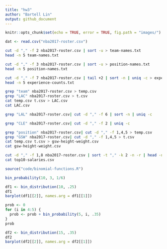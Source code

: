 ```yaml
---
title: "hw3"
author: "Bartell Lin"
output: github_document
---
```


```r
knitr::opts_chunk$set(echo = TRUE, error = TRUE, fig.path = "images/")
```

```r
dat <- read.csv("nba2017-roster.csv")
```

```bash
cut -d "," -f 2 nba2017-roster.csv | sort -u > team-names.txt
head -n 5 team-names.txt
```

```bash
cut -d "," -f 3 nba2017-roster.csv | sort -u > position-names.txt
head -n 5 position-names.txt
```

```bash
cut -d "," -f 7 nba2017-roster.csv | tail +2 | sort -n | uniq -c > experience-counts.txt
head -n 5 experience-counts.txt
```

```bash
grep "team" nba2017-roster.csv > temp.csv
grep "LAC" nba2017-roster.csv > t.csv
cat temp.csv t.csv > LAC.csv
cat LAC.csv
```

```bash
grep "LAL" nba2017-roster.csv| cut -d "," -f 6 | sort -n | uniq -c 
```

```bash
grep "CLE" nba2017-roster.csv| cut -d "," -f 2 | uniq -c
```

```bash
grep "position" nba2017-roster.csv| cut -d "," -f 1,4,5 > temp.csv
grep "GSW" nba2017-roster.csv| cut -d "," -f 1,4,5 > t.csv
cat temp.csv t.csv > gsw-height-weight.csv
cat gsw-height-weight.csv
```

```bash
cut -d "," -f 1,8 nba2017-roster.csv | sort -t "," -k 2 -n -r | head -n 10 > top10-salaries.csv
cat top10-salaries.csv
```


```r
source("code/binomial-functions.R")
```

```r
bin_probability(10, 3, 1/6)
```

```r
df1 <- bin_distribution(10, .25)
df1
barplot(df1[[2]], names.arg = df1[[1]])
```

```r
prob <- 0
for (i in 4:5) {
  prob <- prob + bin_probability(5, i, .35) 
}
prob
```

```r
df2 <- bin_distribution(15, .35)
df2
barplot(df2[[2]], names.arg = df2[[1]])
```







